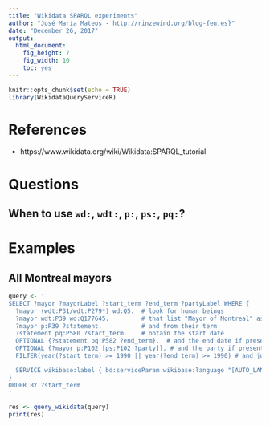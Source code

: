 ```yaml
---
title: "Wikidata SPARQL experiments"
author: "José María Mateos - http://rinzewind.org/blog-{en,es}"
date: "December 26, 2017"
output: 
  html_document: 
    fig_height: 7
    fig_width: 10
    toc: yes
---
```


```r
knitr::opts_chunk$set(echo = TRUE)
library(WikidataQueryServiceR)
```

# References

* https://www.wikidata.org/wiki/Wikidata:SPARQL_tutorial

# Questions

## When to use `wd:`, `wdt:`, `p:`, `ps:`, `pq:`?

# Examples

## All Montreal mayors

```r
query <- '
SELECT ?mayor ?mayorLabel ?start_term ?end_term ?partyLabel WHERE {
  ?mayor (wdt:P31/wdt:P279*) wd:Q5.  # look for human beings
  ?mayor wdt:P39 wd:Q177645.         # that list "Mayor of Montreal" as occupation
  ?mayor p:P39 ?statement.           # and from their term
  ?statement pq:P580 ?start_term.    # obtain the start date
  OPTIONAL {?statement pq:P582 ?end_term}.  # and the end date if present
  OPTIONAL {?mayor p:P102 [ps:P102 ?party]}. # and the party if present
  FILTER(year(?start_term) >= 1990 || year(?end_term) >= 1990) # and just take people around 1990 onwards

  SERVICE wikibase:label { bd:serviceParam wikibase:language "[AUTO_LANGUAGE],en". }
}
ORDER BY ?start_term
'

res <- query_wikidata(query)
print(res)

```